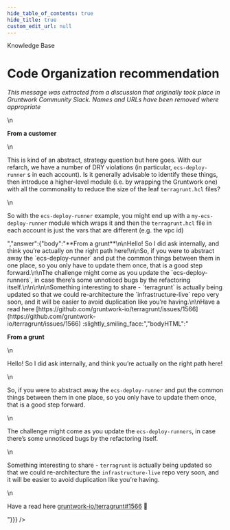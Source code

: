 ```yaml
---
hide_table_of_contents: true
hide_title: true
custom_edit_url: null
---
```



<CenterLayout>
<span className="searchCategory">Knowledge Base</span>
<h1>Code Organization recommendation</h1>
<GitHub discussion={{"id":"MDEwOkRpc2N1c3Npb24zNTQ3MTE3","number":14,"author":{"login":"gruntwork-support"},"title":"Code Organization recommendation","body":"_This message was extracted from a discussion that originally took place in Gruntwork Community Slack. Names and URLs have been removed where appropriate_\n\n**From a customer**\n\nThis is kind of an abstract, strategy question but here goes. With our refarch, we have a number of DRY violations (in particular, `ecs-deploy-runner` s in each account). Is it generally advisable to identify these things, then introduce a higher-level module (i.e. by wrapping the Gruntwork one) with all the commonality to reduce the size of the leaf `terragrunt.hcl` files?\n\n\n\n\nSo with the `ecs-deploy-runner` example, you might end up with a `my-ecs-deploy-runner` module which wraps it and then the `terragrunt.hcl` file in each account is just the vars that are different (e.g. the vpc id)","bodyHTML":"<p dir=\"auto\"><em>This message was extracted from a discussion that originally took place in Gruntwork Community Slack. Names and URLs have been removed where appropriate</em></p>\n<p dir=\"auto\"><strong>From a customer</strong></p>\n<p dir=\"auto\">This is kind of an abstract, strategy question but here goes. With our refarch, we have a number of DRY violations (in particular, <code class=\"notranslate\">ecs-deploy-runner</code> s in each account). Is it generally advisable to identify these things, then introduce a higher-level module (i.e. by wrapping the Gruntwork one) with all the commonality to reduce the size of the leaf <code class=\"notranslate\">terragrunt.hcl</code> files?</p>\n<p dir=\"auto\">So with the <code class=\"notranslate\">ecs-deploy-runner</code> example, you might end up with a <code class=\"notranslate\">my-ecs-deploy-runner</code> module which wraps it and then the <code class=\"notranslate\">terragrunt.hcl</code> file in each account is just the vars that are different (e.g. the vpc id)</p>","answer":{"body":"**From a grunt**\n\nHello! So I did ask internally, and think you’re actually on the right path here!\n\nSo, if you were to abstract away the `ecs-deploy-runner` and put the common things between them in one place, so you only have to update them once, that is a good step forward.\n\nThe challenge might come as you update the `ecs-deploy-runners`, in case there’s some unnoticed bugs by the refactoring itself.\n\n\n\n\nSomething interesting to share - `terragrunt` is actually being updated so that we could re-architecture the `infrastructure-live` repo very soon, and it will be easier to avoid duplication like you’re having.\n\nHave a read here [https://github.com/gruntwork-io/terragrunt/issues/1566](https://github.com/gruntwork-io/terragrunt/issues/1566) :slightly_smiling_face:","bodyHTML":"<p dir=\"auto\"><strong>From a grunt</strong></p>\n<p dir=\"auto\">Hello! So I did ask internally, and think you’re actually on the right path here!</p>\n<p dir=\"auto\">So, if you were to abstract away the <code class=\"notranslate\">ecs-deploy-runner</code> and put the common things between them in one place, so you only have to update them once, that is a good step forward.</p>\n<p dir=\"auto\">The challenge might come as you update the <code class=\"notranslate\">ecs-deploy-runners</code>, in case there’s some unnoticed bugs by the refactoring itself.</p>\n<p dir=\"auto\">Something interesting to share - <code class=\"notranslate\">terragrunt</code> is actually being updated so that we could re-architecture the <code class=\"notranslate\">infrastructure-live</code> repo very soon, and it will be easier to avoid duplication like you’re having.</p>\n<p dir=\"auto\">Have a read here <a class=\"issue-link js-issue-link\" data-error-text=\"Failed to load title\" data-id=\"817724989\" data-permission-text=\"Title is private\" data-url=\"https://github.com/gruntwork-io/terragrunt/issues/1566\" data-hovercard-type=\"issue\" data-hovercard-url=\"/gruntwork-io/terragrunt/issues/1566/hovercard\" href=\"https://github.com/gruntwork-io/terragrunt/issues/1566\">gruntwork-io/terragrunt#1566</a> <g-emoji class=\"g-emoji\" alias=\"slightly_smiling_face\" fallback-src=\"https://github.githubassets.com/images/icons/emoji/unicode/1f642.png\">🙂</g-emoji></p>"}}} />

</CenterLayout>
  

<!-- ##DOCS-SOURCER-START
{
  "sourcePlugin": "github-discussions",
  "hash": "898f9fd364de8f018c34426cd9580d59"
}
##DOCS-SOURCER-END -->

